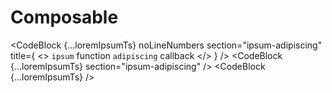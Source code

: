 

# Composable

<CodeBlock
  {...loremIpsumTs}
  noLineNumbers
  section="ipsum-adipiscing"
  title={
    <>
      <code>ipsum</code> function <code>adipiscing</code> callback
    </>
  }
/>
<CodeBlock {...loremIpsumTs} section="ipsum-adipiscing" />
<CodeBlock {...loremIpsumTs} />
  